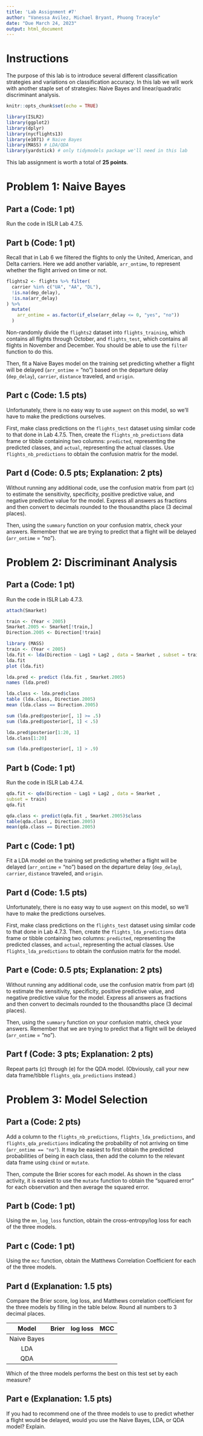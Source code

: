 ---
title: 'Lab Assignment #7'
author: "Vanessa Avilez, Michael Bryant, Phuong Traceyle"
date: "Due March 24, 2023"
output: html_document
---

# Instructions

The purpose of this lab is to introduce several different classification strategies and variations on classification accuracy. In this lab we will work with another staple set of strategies: Naive Bayes and linear/quadratic discriminant analysis.

```{r setup, include=FALSE}
knitr::opts_chunk$set(echo = TRUE)
```

```{r libraries and data, message = FALSE, warning = FALSE}
library(ISLR2)
library(ggplot2)
library(dplyr)
library(nycflights13)
library(e1071) # Naive Bayes
library(MASS) # LDA/QDA
library(yardstick) # only tidymodels package we'll need in this lab
```

This lab assignment is worth a total of **25 points**.

# Problem 1: Naive Bayes

## Part a (Code: 1 pt)

Run the code in ISLR Lab 4.7.5.

## Part b (Code: 1 pt)

Recall that in Lab 6 we filtered the flights to only the United, American, and Delta carriers. Here we add another variable, `arr_ontime`, to represent whether the flight arrived on time or not.

```{r filter flights}
flights2 <- flights %>% filter(
  carrier %in% c("UA", "AA", "DL"),
  !is.na(dep_delay),
  !is.na(arr_delay)
) %>%
  mutate(
    arr_ontime = as.factor(if_else(arr_delay <= 0, "yes", "no"))
  )
```

Non-randomly divide the `flights2` dataset into `flights_training`, which contains all flights through October, and `flights_test`, which contains all flights in November and December. You should be able to use the `filter` function to do this.

Then, fit a Naive Bayes model on the training set predicting whether a flight will be delayed (`arr_ontime` = "no") based on the departure delay (`dep_delay`), `carrier`, `distance` traveled, and `origin`.

## Part c (Code: 1.5 pts)

Unfortunately, there is no easy way to use `augment` on this model, so we'll have to make the predictions ourselves.

First, make class predictions on the `flights_test` dataset using similar code to that done in Lab 4.7.5. Then, create the `flights_nb_predictions` data frame or tibble containing two columns: `predicted`, representing the predicted classes, and `actual`, representing the actual classes. Use `flights_nb_predictions` to obtain the confusion matrix for the model.

## Part d (Code: 0.5 pts; Explanation: 2 pts)

Without running any additional code, use the confusion matrix from part (c) to estimate the sensitivity, specificity, positive predictive value, and negative predictive value for the model. Express all answers as fractions and then convert to decimals rounded to the thousandths place (3 decimal places). 

Then, using the `summary` function on your confusion matrix, check your answers. Remember that we are trying to predict that a flight will be delayed (`arr_ontime` = "no").

# Problem 2: Discriminant Analysis

## Part a (Code: 1 pt)

Run the code in ISLR Lab 4.7.3.
```{r 4.7.1 p3}
attach(Smarket)
```

```{r 4.7.2 p6}
train <- (Year < 2005)
Smarket.2005 <- Smarket[!train,]
Direction.2005 <- Direction[!train]
```

```{r 4.7.3.a}
library (MASS)
train <- (Year < 2005)
lda.fit <- lda(Direction ~ Lag1 + Lag2 , data = Smarket , subset = train)
lda.fit
plot (lda.fit)
```

```{r 4.7.3.b}
lda.pred <- predict (lda.fit , Smarket.2005)
names (lda.pred)
```

```{r 4.7.3.c}
lda.class <- lda.pred$class
table (lda.class, Direction.2005)
mean (lda.class == Direction.2005)
```

```{r 4.7.3.d}
sum (lda.pred$posterior[, 1] >= .5)
sum (lda.pred$posterior[, 1] < .5)
```

```{r 4.7.3.e}
lda.pred$posterior[1:20, 1]
lda.class[1:20]
```

```{r 4.7.3.f}
sum (lda.pred$posterior[, 1] > .9)
```

## Part b (Code: 1 pt)

Run the code in ISLR Lab 4.7.4.

```{r 4.7.4 p1}
qda.fit <- qda(Direction ~ Lag1 + Lag2 , data = Smarket ,
subset = train)
qda.fit
```

```{r 4.7.4 p2}
qda.class <- predict(qda.fit , Smarket.2005)$class
table(qda.class , Direction.2005)
mean(qda.class == Direction.2005)
```

## Part c (Code: 1 pt)

Fit a LDA model on the training set predicting whether a flight will be delayed (`arr_ontime` = "no") based on the departure delay (`dep_delay`), `carrier`, `distance` traveled, and `origin`.

## Part d (Code: 1.5 pts)

Unfortunately, there is no easy way to use `augment` on this model, so we'll have to make the predictions ourselves.

First, make class predictions on the `flights_test` dataset using similar code to that done in Lab 4.7.3. Then, create the `flights_lda_predictions` data frame or tibble containing two columns: `predicted`, representing the predicted classes, and `actual`, representing the actual classes. Use `flights_lda_predictions` to obtain the confusion matrix for the model.

## Part e (Code: 0.5 pts; Explanation: 2 pts)

Without running any additional code, use the confusion matrix from part (d) to estimate the sensitivity, specificity, positive predictive value, and negative predictive value for the model. Express all answers as fractions and then convert to decimals rounded to the thousandths place (3 decimal places). 

Then, using the `summary` function on your confusion matrix, check your answers. Remember that we are trying to predict that a flight will be delayed (`arr_ontime` = "no").

## Part f (Code: 3 pts; Explanation: 2 pts)

Repeat parts (c) through (e) for the QDA model. (Obviously, call your new data frame/tibble `flights_qda_predictions` instead.)

# Problem 3: Model Selection

## Part a (Code: 2 pts)

Add a column to the `flights_nb_predictions`, `flights_lda_predictions`, and `flights_qda_predictions` indicating the probability of not arriving on time (`arr_ontime == "no"`). It may be easiest to first obtain the predicted probabilities of being in each class, then add the column to the relevant data frame using `cbind` or `mutate`.

Then, compute the Brier scores for each model. As shown in the class activity, it is easiest to use the `mutate` function to obtain the "squared error" for each observation and then average the squared error.

## Part b (Code: 1 pt)

Using the `mn_log_loss` function, obtain the cross-entropy/log loss for each of the three models.

## Part c (Code: 1 pt)

Using the `mcc` function, obtain the Matthews Correlation Coefficient for each of the three models. 

## Part d (Explanation: 1.5 pts)

Compare the Brier score, log loss, and Matthews correlation coefficient for the three models by filling in the table below. Round all numbers to 3 decimal places.

| Model | Brier | log loss | MCC |
|:---:|---:|---:|---:|
| Naive Bayes |  |  |  |
| LDA |  |  |  |
| QDA |  |   |  |

Which of the three models performs the best on this test set by each measure?

## Part e (Explanation: 1.5 pts)

If you had to recommend one of the three models to use to predict whether a flight would be delayed, would you use the Naive Bayes, LDA, or QDA model? Explain.
